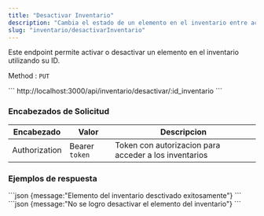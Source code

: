 ```yaml
---
title: "Desactivar Inventario"
description: "Cambia el estado de un elemento en el inventario entre activo e inactivo."
slug: "inventario/desactivarInventario"
---
```



Este endpoint permite activar o desactivar un elemento en el inventario utilizando su ID.


Method : `PUT`

<Tabs>
  <TabItem label="Endpoint">
  ```
  http://localhost:3000/api/inventario/desactivar/:id_inventario
  ```
  </TabItem>
</Tabs>


<h3>Encabezados de Solicitud</h3>

| Encabezado | Valor | Descripcion
|----------|-------| -------
| Authorization |  Bearer `token` | Token con autorizacion para acceder a los inventarios


<h3>Ejemplos de respuesta</h3>

<Tabs>
  <TabItem label="Status 201">
  ```json
  {message:"Elemento del inventario desctivado exitosamente"}
  ```
  </TabItem>

  <TabItem label="Status 400">
  ```json
  {message:"No se logro desactivar el elemento del inventario"}
  ```
  </TabItem>
</Tabs>


